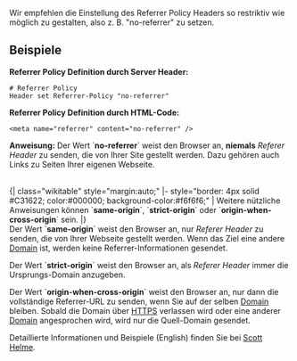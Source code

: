 Wir empfehlen die Einstellung des Referrer Policy Headers so restriktiv wie möglich zu gestalten, also z. B. "no-referrer" zu setzen.

== Beispiele ==

'''Referrer Policy Definition durch Server Header:'''
<pre># Referrer Policy
Header set Referrer-Policy "no-referrer"</pre>

'''Referrer Policy Definition durch HTML-Code:'''
<pre><meta name="referrer" content="no-referrer" /></pre>

'''Anweisung:''' Der Wert `'''no-referrer'''` weist den Browser an, '''niemals''' ''Referer Header'' zu senden, die von Ihrer Site gestellt werden. Dazu gehören auch Links zu Seiten Ihrer eigenen Webseite.

<br />
{| class="wikitable" style="margin:auto;"
|- style="border: 4px solid #C31622; color:#000000; background-color:#f6f6f6;"
| Weitere nützliche Anweisungen können `'''same-origin'''`, `'''strict-origin'''` oder `'''origin-when-cross-origin'''` sein.
|}
<br />

Der Wert `'''same-origin'''` weist den Browser an, nur ''Referer Header'' zu senden, die von Ihrer Webseite gestellt werden. Wenn das Ziel eine andere [[Domain]] ist, werden keine Referrer-Informationen gesendet.

Der Wert `'''strict-origin'''` weist den Browser an, als ''Referer Header'' immer die Ursprungs-Domain anzugeben.

Der Wert `'''origin-when-cross-origin'''` weist den Browser an, nur dann die vollständige Referrer-URL zu senden, wenn Sie auf der selben [[Domain]] bleiben. Sobald die Domain über [[HTTPS]] verlassen wird oder eine anderer [[Domain]] angesprochen wird, wird nur die Quell-Domain gesendet.

Detaillierte Informationen und Beispiele (English) finden Sie bei [https://scotthelme.co.uk/a-new-security-header-referrer-policy/ Scott Helme].

